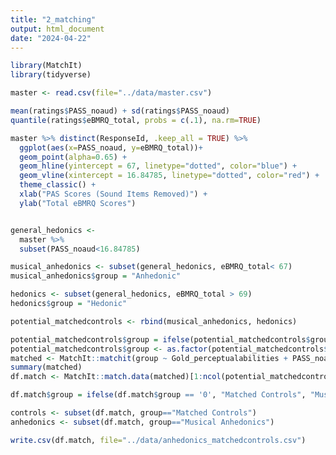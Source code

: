 ```yaml
---
title: "2_matching"
output: html_document
date: "2024-04-22"
---
```


```r
library(MatchIt)
library(tidyverse)
```

```r
master <- read.csv(file="../data/master.csv")
```


```r
mean(ratings$PASS_noaud) + sd(ratings$PASS_noaud)
quantile(ratings$eBMRQ_total, probs = c(.1), na.rm=TRUE)

master %>% distinct(ResponseId, .keep_all = TRUE) %>%
  ggplot(aes(x=PASS_noaud, y=eBMRQ_total))+
  geom_point(alpha=0.65) +
  geom_hline(yintercept = 67, linetype="dotted", color="blue") +
  geom_vline(xintercept = 16.84785, linetype="dotted", color="red") +
  theme_classic() +
  xlab("PAS Scores (Sound Items Removed)") +
  ylab("Total eBMRQ Scores")


general_hedonics <- 
  master %>%
  subset(PASS_noaud<16.84785)

musical_anhedonics <- subset(general_hedonics, eBMRQ_total< 67)
musical_anhedonics$group = "Anhedonic"

hedonics <- subset(general_hedonics, eBMRQ_total > 69)
hedonics$group = "Hedonic"

potential_matchedcontrols <- rbind(musical_anhedonics, hedonics)

potential_matchedcontrols$group = ifelse(potential_matchedcontrols$group == 'Anhedonic', 1, 0)
potential_matchedcontrols$group <- as.factor(potential_matchedcontrols$group)
matched <- MatchIt::matchit(group ~ Gold_perceptualabilities + PASS_noaud, data=potential_matchedcontrols, method='nearest', ratio=1)
summary(matched)
df.match <- MatchIt::match.data(matched)[1:ncol(potential_matchedcontrols)]

df.match$group = ifelse(df.match$group == '0', "Matched Controls", "Musical Anhedonics")

controls <- subset(df.match, group=="Matched Controls")
anhedonics <- subset(df.match, group=="Musical Anhedonics")

write.csv(df.match, file="../data/anhedonics_matchedcontrols.csv")
```
